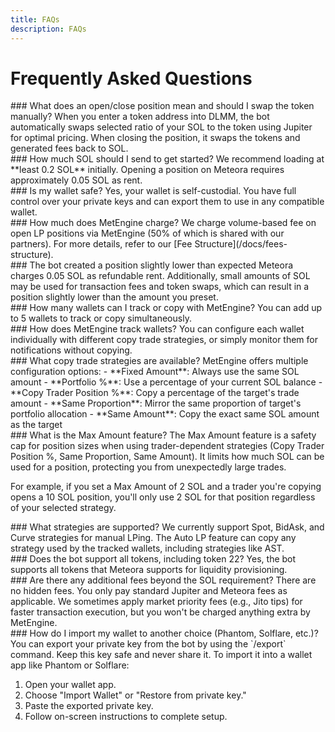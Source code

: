 ```yaml
---
title: FAQs
description: FAQs
---
```

# Frequently Asked Questions

<div style={{ display: 'grid', gridTemplateColumns: 'repeat(auto-fill, minmax(380px, 1fr))', gap: '20px' }}>

<div style={{ backgroundColor: '#2c2c2c', padding: '15px', borderRadius: '10px' }}>
### What does an open/close position mean and should I swap the token manually?
When you enter a token address into DLMM, the bot automatically swaps selected ratio of your SOL to the token using Jupiter for optimal pricing. When closing the position, it swaps the tokens and generated fees back to SOL.
</div>

<div style={{ backgroundColor: '#2c2c2c', padding: '15px', borderRadius: '10px' }}>
### How much SOL should I send to get started?
We recommend loading at **least 0.2 SOL** initially. Opening a position on Meteora requires approximately 0.05 SOL as rent.
</div>

<div style={{ backgroundColor: '#2c2c2c', padding: '15px', borderRadius: '10px' }}>
### Is my wallet safe?
Yes, your wallet is self-custodial. You have full control over your private keys and can export them to use in any compatible wallet.
</div>

<div style={{ backgroundColor: '#2c2c2c', padding: '15px', borderRadius: '10px' }}>
### How much does MetEngine charge?
We charge volume-based fee on open LP positions via MetEngine (50% of which is shared with our partners). For more details, refer to our [Fee Structure](/docs/fees-structure).
</div>

<div style={{ backgroundColor: '#2c2c2c', padding: '15px', borderRadius: '10px' }}>
### The bot created a position slightly lower than expected
Meteora charges 0.05 SOL as refundable rent. Additionally, small amounts of SOL may be used for transaction fees and token swaps, which can result in a position slightly lower than the amount you preset.
</div>

<div style={{ backgroundColor: '#2c2c2c', padding: '15px', borderRadius: '10px' }}>
### How many wallets can I track or copy with MetEngine?
You can add up to 5 wallets to track or copy simultaneously.
</div>

<div style={{ backgroundColor: '#2c2c2c', padding: '15px', borderRadius: '10px' }}>
### How does MetEngine track wallets?
You can configure each wallet individually with different copy trade strategies, or simply monitor them for notifications without copying.
</div>

<div style={{ backgroundColor: '#2c2c2c', padding: '15px', borderRadius: '10px' }}>
### What copy trade strategies are available?
MetEngine offers multiple configuration options:
- **Fixed Amount**: Always use the same SOL amount
- **Portfolio %**: Use a percentage of your current SOL balance
- **Copy Trader Position %**: Copy a percentage of the target's trade amount
- **Same Proportion**: Mirror the same proportion of target's portfolio allocation
- **Same Amount**: Copy the exact same SOL amount as the target
</div>

<div style={{ backgroundColor: '#2c2c2c', padding: '15px', borderRadius: '10px' }}>
### What is the Max Amount feature?
The Max Amount feature is a safety cap for position sizes when using trader-dependent strategies (Copy Trader Position %, Same Proportion, Same Amount). It limits how much SOL can be used for a position, protecting you from unexpectedly large trades.

For example, if you set a Max Amount of 2 SOL and a trader you're copying opens a 10 SOL position, you'll only use 2 SOL for that position regardless of your selected strategy.
</div>

<div style={{ backgroundColor: '#2c2c2c', padding: '15px', borderRadius: '10px' }}>
### What strategies are supported?
We currently support Spot, BidAsk, and Curve strategies for manual LPing. The Auto LP feature can copy any strategy used by the tracked wallets, including strategies like AST.
</div>

<div style={{ backgroundColor: '#2c2c2c', padding: '15px', borderRadius: '10px' }}>
### Does the bot support all tokens, including token 22?
Yes, the bot supports all tokens that Meteora supports for liquidity provisioning.
</div>

<div style={{ backgroundColor: '#2c2c2c', padding: '15px', borderRadius: '10px' }}>
### Are there any additional fees beyond the SOL requirement?
There are no hidden fees. You only pay standard Jupiter and Meteora fees as applicable. We sometimes apply market priority fees (e.g., Jito tips) for faster transaction execution, but you won't be charged anything extra by MetEngine.
</div>

<div style={{ backgroundColor: '#2c2c2c', padding: '15px', borderRadius: '10px' }}>
### How do I import my wallet to another choice (Phantom, Solflare, etc.)?
You can export your private key from the bot by using the `/export` command. Keep this key safe and never share it. To import it into a wallet app like Phantom or Solflare:

<ol>
  <li>Open your wallet app.</li>
  <li>Choose "Import Wallet" or "Restore from private key."</li>
  <li>Paste the exported private key.</li>
  <li>Follow on-screen instructions to complete setup.</li>
</ol>
</div>

</div>
